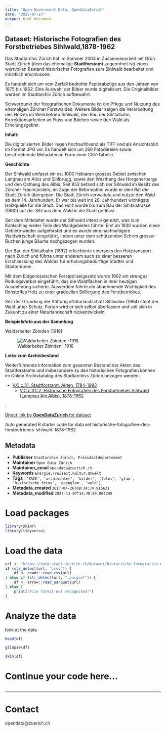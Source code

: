 ```yaml
---
title: "Open Government Data, OpenDataZurich"
date: "2025-07-27"
output: html_document
---
```


## Dataset: Historische Fotografien des Forstbetriebes Sihlwald,1878-1962

Das Stadtarchiv Zürich hat im Sommer 2004 in Zusammenarbeit mit Grün Stadt Zürich (dem das ehemalige **Stadtforstamt** zugeordnet ist) einen wertvollen Bestand historischer Fotografien zum Sihlwald bearbeitet und inhaltlich erschlossen.

Es handelt sich um vom Zerfall bedrohte Papierabzüge aus den Jahren von 1875 bis 1962. Eine Auswahl der Bilder wurde digitalisiert. Die Originalbilder werden im Stadtarchiv Zürich aufbewahrt.

Schwerpunkt der fotografischen Dokumente ist die Pflege und Nutzung des ehemaligen Zürcher Forstwaldes. Weitere Bilder zeigen die Verarbeitung des Holzes im Werkbetrieb Sihlwald, den Bau der Sihltalbahn, Korrektionsarbeiten an Fluss und Bächen sowie den Wald als Erholungsgebiet. 

**Inhalt:** 

Die digitalisierten Bilder liegen hochauflösend als TIFF und als Ansichtsbild im Format JPG vor. Es handelt sich um 260 Fotodateien sowie beschreibende Metadaten in Form einer CSV-Tabelle.

**Geschichte:** 

Der Sihlwald umfasst ein ca. 1000 Hektaren grosses Gebiet zwischen Langnau am Albis und Sihlbrugg, sowie den Westhang des Horgenerbergs und den Osthang des Albis. Seit 853 befand sich der Sihlwald im Besitz des Zürcher Fraumünsters; im Zuge der Reformation wurde er dem Rat der Stadt Zürich übergeben. Die Stadt Zürich verwaltete und nutzte den Wald ab dem 14. Jahrhundert. Er war bis weit ins 20. Jahrhundert wichtigste Holzquelle für die Stadt. Das Holz wurde bis zum Bau der Sihltalstrasse (1860) auf der Sihl aus dem Wald in die Stadt geflösst.

Seit dem Mittelalter wurde der Sihlwald intensiv genutzt, was zum Kahlschlag weiter Teile des Waldgebietes führte. Erst ab 1830 wurden diese Gebiete wieder aufgeforstet und es wurde eine nachhaltigere Waldwirtschaft eingeführt, indem unter dem schützenden Schirm grosser Buchen junge Bäume nachgezogen wurden. 

Der Bau der Sihltalbahn (1892) erleichterte einerseits den Holztransport nach Zürich und führte unter anderem auch zu einer besseren Erschliessung des Waldes für erholungsbedürftige Städter und Städterinnen.

Mit dem Eidgenössischen Forstpolizeigesetz wurde 1902 ein strenges Rodungsverbot eingeführt, das die Waldflächen in ihrer heutigen Ausdehnung sicherte. Ausserdem führte die abnehmende Wichtigkeit des Rohstoffes Holz zu einer graduellen Stilllegung des Forstbetriebes.

Seit der Gründung der Stiftung «Naturlandschaft Sihlwald» (1994) steht der Wald unter Schutz. Fortan wird er sich selbst überlassen und soll sich in Zukunft zu einer Naturlandschaft rückentwickeln.

**Beispielsfoto aus der Sammlung**

Waldarbeiter Zbinden (1918):


![Waldarbeiter Zbinden -1918](http://statistik.stadt-zuerich.ch/modules/ogd_bspe/stadtarchiv_ogd/fotosammlung_sihlwald/Preview_10120.jpg)




**Links zum Archivbestand**

Weiterführende Information zum gesamten Bestand der Akten des Stadtforstamts und insbesondere zu den historischen Fotografien können im Online Archivkatalog des Stadtarchivs Zürich bezogen werden:

- [V.C.c.31. Stadtforstamt. Akten, 1784-1993](https://amsquery.stadt-zuerich.ch/query/detail.aspx?id=8997)
	- [V.C.c.31.:2. Historische Fotografien des Forstbetriebes Sihlwald (Langnau Am Albis), 1878-1962](https://amsquery.stadt-zuerich.ch/query/detail.aspx?ID=28562)


.

[Direct link by **OpenDataZurich** for dataset](https://data.stadt-zuerich.ch/dataset/historische-fotografien-des-forstbetriebes-sihlwald-1878-1962)

Auto generated R starter code for data set historische-fotografien-des-forstbetriebes-sihlwald-1878-1962.

## Metadata

- **Publisher** `Stadtarchiv Zürich, Präsidialdepartement`
- **Maintainer** `Open Data Zürich`
- **Maintainer_email** `opendata@zuerich.ch`
- **Keywords** `Energie,Freizeit,Kultur,Umwelt`
- **Tags** `['ZACK', 'archivdaten', 'bilder', 'fotos', 'glam', 'historische fotos', 'openglam', 'wald']`
- **Metadata_created** `2017-04-26T08:34:34.915631`
- **Metadata_modified** `2022-11-07T14:48:59.004349`


# Load packages

```r
library(skimr)
library(tidyverse)
```

# Load the data

```r
url <- "https://data.stadt-zuerich.ch/dataset/historische-fotografien-des-forstbetriebes-sihlwald-1878-1962/download/Metadaten_Fotosammlung_Sihlwald.csv"
if (str_detect(url, ".csv")) {
    df <- readr::read_csv(url)
} else if (str_detect(url, ".parquet")) {
    df <- arrow::read_parquet(url)
} else {
    print("File format not recognised!")
}
```

# Analyze the data

look at the data
```r
head(df)
```

```r
glimpse(df)
```

```r
skim(df)
```

# Continue your code here...

```r

```

------------------------------------------------------------------------

# Contact

opendata@zuerich.ch
